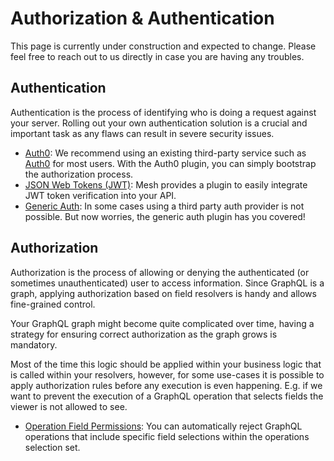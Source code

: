 
# Authorization & Authentication

<Callout>
  This page is currently under construction and expected to change. Please feel free to reach out to
  us directly in case you are having any troubles.
</Callout>

## Authentication

Authentication is the process of identifying who is doing a request against your server. Rolling out
your own authentication solution is a crucial and important task as any flaws can result in severe
security issues.

- [Auth0](/v1/serve/features/auth/auth0): We recommend using an existing third-party service such as
  [Auth0](https://auth0.com/) for most users. With the Auth0 plugin, you can simply bootstrap the
  authorization process.
- [JSON Web Tokens (JWT)](/v1/serve/features/auth/jwt): Mesh provides a plugin to easily integrate
  JWT token verification into your API.
- [Generic Auth](/v1/serve/features/auth/generic-auth): In some cases using a third party auth
  provider is not possible. But now worries, the generic auth plugin has you covered!

## Authorization

Authorization is the process of allowing or denying the authenticated (or sometimes unauthenticated)
user to access information. Since GraphQL is a graph, applying authorization based on field
resolvers is handy and allows fine-grained control.

Your GraphQL graph might become quite complicated over time, having a strategy for ensuring correct
authorization as the graph grows is mandatory.

Most of the time this logic should be applied within your business logic that is called within your
resolvers, however, for some use-cases it is possible to apply authorization rules before any
execution is even happening. E.g. if we want to prevent the execution of a GraphQL operation that
selects fields the viewer is not allowed to see.

- [Operation Field Permissions](/v1/serve/features/auth/operation-field-permissions): You can
  automatically reject GraphQL operations that include specific field selections within the
  operations selection set.
